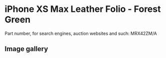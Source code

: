 
# iPhone XS Max Leather Folio - Forest Green

Part number, for search engines, auction websites and such: MRX42ZM/A

## Image gallery

<div style={{ width: "768px" }}>
  <GalleryComponent
    images={[
      {
        original: "/everysource/MRX42.webp",
        thumbnail: "/everypreview/MRX42.webp",
      },
      {
        original: "/everysource/MRX42_AV1_GOLD.webp",
        thumbnail: "/everypreview/MRX42_AV1_GOLD.webp",
      },
      {
        original: "/everysource/MRX42_AV1_SILVER.webp",
        thumbnail: "/everypreview/MRX42_AV1_SILVER.webp",
      },
      {
        original: "/everysource/MRX42_AV1_SPACE_GRAY.webp",
        thumbnail: "/everypreview/MRX42_AV1_SPACE_GRAY.webp",
      },
      {
        original: "/everysource/MRX42_AV2.webp",
        thumbnail: "/everypreview/MRX42_AV2.webp",
      }
    ]}
  />
</div>